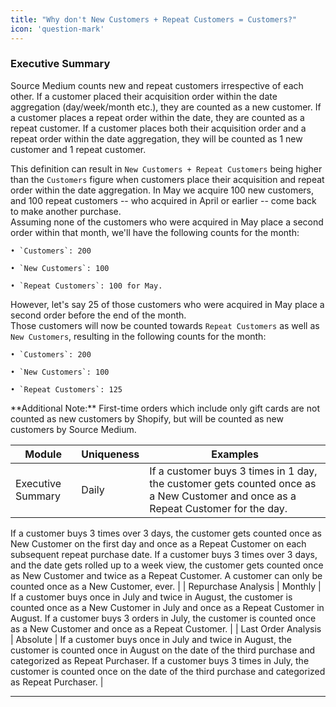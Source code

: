 ```yaml
---
title: "Why don't New Customers + Repeat Customers = Customers?"
icon: 'question-mark'
---
```

### Executive Summary ###

Source Medium counts new and repeat customers irrespective of each other.  If a customer placed their acquisition order within the date aggregation (day/week/month etc.), they are counted as a new customer.  If a customer places a repeat order within the date, they are counted as a repeat customer.  If a customer places both their acquisition order and a repeat order within the date aggregation, they will be counted as 1 new customer and 1 repeat customer.

This definition can result in `New Customers + Repeat Customers` being higher than the `Customers` figure when customers place their acquisition and repeat order within the date aggregation.
<Accordion title="Example">
In May we acquire 100 new customers, and 100 repeat customers -- who acquired in April or earlier -- come back to make another purchase.  
Assuming none of the customers who were acquired in May place a second order within that month, we'll have the following counts for the month: 
    
    • `Customers`: 200

    • `New Customers`: 100 

    • `Repeat Customers`: 100 for May.  

However, let's say 25 of those customers who were acquired in May place a second order before the end of the month.  
Those customers will now be counted towards `Repeat Customers` as well as `New Customers`, resulting in the following counts for the month:
    
    • `Customers`: 200

    • `New Customers`: 100

    • `Repeat Customers`: 125
</Accordion>
**Additional Note:** First-time orders which include only gift cards are not counted as new customers by Shopify, but will be counted as new customers by Source Medium.

| Module | Uniqueness | Examples |
| --- | --- | --- |
| Executive Summary | Daily | If a customer buys 3 times in 1 day, the customer gets counted once as a New Customer and once as a Repeat Customer for the day. 
If a customer buys 3 times over 3 days, the customer gets counted once as New Customer on the first day and once as a Repeat Customer on each subsequent repeat purchase date. 
If a customer buys 3 times over 3 days, and the date gets rolled up to a week view, the customer gets counted once as New Customer and twice as a Repeat Customer.
A customer can only be counted once as a New Customer, ever. |
| Repurchase Analysis | Monthly | If a customer buys once in July and twice in August, the customer is counted once as a New Customer in July and once as a Repeat Customer in August.
If a customer buys 3 orders in July, the customer is counted once as a New Customer and once as a Repeat Customer.  |
| Last Order Analysis | Absolute | If a customer buys once in July and twice in August, the customer is counted once in August on the date of the third purchase and categorized as Repeat Purchaser.
If a customer buys 3 times in July, the customer is counted once on the date of the third purchase and categorized as Repeat Purchaser. |

---
